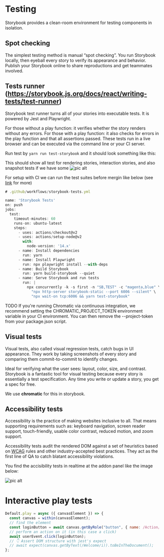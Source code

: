 


<Meta title="Testing" />

# Testing


Storybook provides a clean-room environment for testing components in isolation.


## Spot checking
The simplest testing method is manual “spot checking”. You run Storybook locally, then eyeball every story to verify its appearance and behavior. Publish your Storybook online to share reproductions and get teammates involved.

## Tests runner (https://storybook.js.org/docs/react/writing-tests/test-runner) 

Storybook test runner turns all of your stories into executable tests. It is powered by Jest and Playwright.

For those without a play function: it verifies whether the story renders without any errors.
For those with a play function: it also checks for errors in the play function and that all assertions passed.
These tests run in a live browser and can be executed via the command line or your CI server.

Run test by `yarn run test-storybook` and it should look something like this:

This should show all test for rendering stories, interaction stories, and also snapshot tests if we have some
![pic alt](src/assets/test-storybook.png "Title")

For setup with CI we can run the test suites before mergin like below  (see [link](https://storybook.js.org/docs/react/writing-tests/test-runner) for more)

```js
# .github/workflows/storybook-tests.yml

name: 'Storybook Tests'
on: push
jobs:
  test:
    timeout-minutes: 60
    runs-on: ubuntu-latest
    steps:
      - uses: actions/checkout@v2
      - uses: actions/setup-node@v2
        with:
          node-version: '14.x'
      - name: Install dependencies
        run: yarn
      - name: Install Playwright
        run: npx playwright install --with-deps
      - name: Build Storybook
        run: yarn build-storybook --quiet
      - name: Serve Storybook and run tests
        run: |
          npx concurrently -k -s first -n "SB,TEST" -c "magenta,blue" \
            "npx http-server storybook-static --port 6006 --silent" \
            "npx wait-on tcp:6006 && yarn test-storybook"

```
 
TODO
If you're running Chromatic via continuous integration, we recommend setting
the CHROMATIC_PROJECT_TOKEN environment variable in your CI environment.
You can then remove the --project-token from your package.json script.

## Visual tests


Visual tests, also called visual regression tests, catch bugs in UI appearance. They work by taking screenshots of every story and comparing them commit-to-commit to identify changes.

Ideal for verifying what the user sees: layout, color, size, and contrast. Storybook is a fantastic tool for visual testing because every story is essentially a test specification. Any time you write or update a story, you get a spec for free.

We use **chromatic** for this in storybook.


## Accessibility tests

Accessibility is the practice of making websites inclusive to all. That means supporting requirements such as: keyboard navigation, screen reader support, touch-friendly, usable color contrast, reduced motion, and zoom support.

Accessibility tests audit the rendered DOM against a set of heuristics based on [WCAG](https://www.w3.org/WAI/standards-guidelines/wcag/) rules and other industry-accepted best practices. They act as the first line of QA to catch blatant accessibility violations.


You find the accisibility tests in realtime at the addon panel like the image below:

![pic alt](src/assets/test-accessibility.png "Title")

# Interactive play tests

```js
Default.play = async ({ canvasElement }) => {
  const canvas = within(canvasElement);
  // find the element
  const loginButton = await canvas.getByRole("button", { name: /Action/i });
  // perform an action on it (in this case a click)
  await userEvent.click(loginButton);
  // 👇 Assert DOM structure with jest's expect
  // await expect(canvas.getByText(/Welcome/i)).toBeInTheDocument();
};

```
